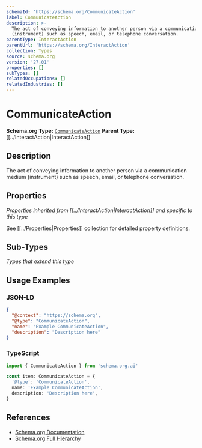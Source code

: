 ```yaml
---
schemaId: 'https://schema.org/CommunicateAction'
label: CommunicateAction
description: >-
  The act of conveying information to another person via a communication medium
  (instrument) such as speech, email, or telephone conversation.
parentType: InteractAction
parentUrl: 'https://schema.org/InteractAction'
collection: Types
source: schema.org
version: '27.01'
properties: []
subTypes: []
relatedOccupations: []
relatedIndustries: []
---
```

# CommunicateAction

**Schema.org Type:** [`CommunicateAction`](https://schema.org/CommunicateAction)
**Parent Type:** [[../InteractAction|InteractAction]]

## Description

The act of conveying information to another person via a communication medium (instrument) such as speech, email, or telephone conversation.

## Properties

*Properties inherited from [[../InteractAction|InteractAction]] and specific to this type*

See [[../Properties|Properties]] collection for detailed property definitions.

## Sub-Types

*Types that extend this type*

## Usage Examples

### JSON-LD

```json
{
  "@context": "https://schema.org",
  "@type": "CommunicateAction",
  "name": "Example CommunicateAction",
  "description": "Description here"
}
```

### TypeScript

```typescript
import { CommunicateAction } from 'schema.org.ai'

const item: CommunicateAction = {
  '@type': 'CommunicateAction',
  name: 'Example CommunicateAction',
  description: 'Description here',
}
```

## References

- [Schema.org Documentation](https://schema.org/CommunicateAction)
- [Schema.org Full Hierarchy](https://schema.org/docs/full.html)
